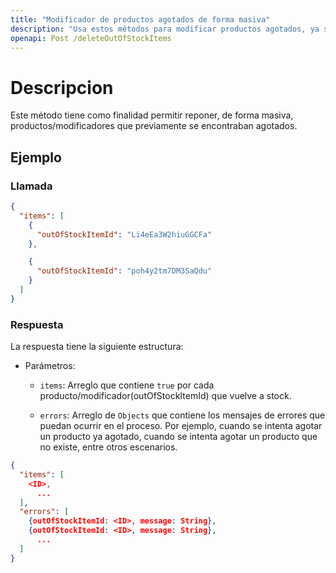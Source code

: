 ```yaml
---
title: "Modificador de productos agotados de forma masiva"
description: "Usa estos métodos para modificar productos agotados, ya sea de forma individual o en lotes."
openapi: Post /deleteOutOfStockItems
---
```


# Descripcion

Este método tiene como finalidad permitir reponer, de forma masiva, productos/modificadores que previamente se encontraban agotados.

## Ejemplo

### Llamada

```json
{
  "items": [
    {
      "outOfStockItemId": "Li4eEa3W2hiuGGCFa"
    },

    {
      "outOfStockItemId": "poh4y2tm7DM3SaQdu"
    }
  ]
}
```

### Respuesta

La respuesta tiene la siguiente estructura:

- Parámetros:
    - `items`: Arreglo que contiene `true` por cada producto/modificador(outOfStockItemId) que vuelve a stock.

    - `errors`: Arreglo de `Objects` que contiene los mensajes de errores que puedan ocurrir en el proceso. Por ejemplo, cuando se intenta agotar un producto ya agotado, cuando se intenta agotar un producto que no existe, entre otros escenarios.

```json
{
  "items": [
    <ID>,
      ...
  ],
  "errors": [
    {outOfStockItemId: <ID>, message: String},
    {outOfStockItemId: <ID>, message: String},
      ...
  ]
}
```
